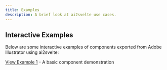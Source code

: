 ```yaml
---
title: Examples
description: A brief look at ai2svelte use cases.
---
```



## Interactive Examples

Below are some interactive examples of components exported from Adobe Illustrator using ai2svelte:

[View Example 1](/example1) - A basic component demonstration